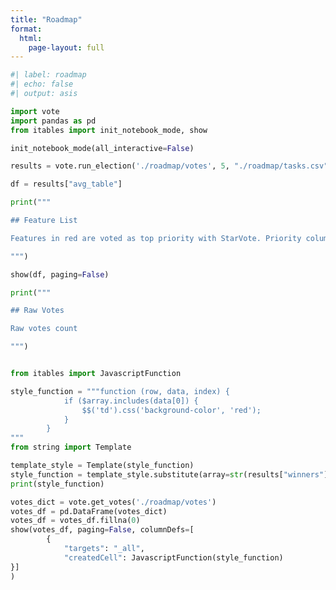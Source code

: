 ```yaml
---
title: "Roadmap"
format: 
  html:
    page-layout: full
---
```


```python
#| label: roadmap
#| echo: false
#| output: asis

import vote
import pandas as pd
from itables import init_notebook_mode, show

init_notebook_mode(all_interactive=False)

results = vote.run_election('./roadmap/votes', 5, "./roadmap/tasks.csv")

df = results["avg_table"]

print("""

## Feature List

Features in red are voted as top priority with StarVote. Priority column is an average of votes for every feature.

""")

show(df, paging=False)

print("""

## Raw Votes

Raw votes count

""")


from itables import JavascriptFunction

style_function = """function (row, data, index) {
            if ($array.includes(data[0]) {
                $$('td').css('background-color', 'red');
            }
        }
"""
from string import Template

template_style = Template(style_function)
style_function = template_style.substitute(array=str(results["winners"]))
print(style_function)

votes_dict = vote.get_votes('./roadmap/votes')
votes_df = pd.DataFrame(votes_dict)
votes_df = votes_df.fillna(0)
show(votes_df, paging=False, columnDefs=[
        {
            "targets": "_all",
            "createdCell": JavascriptFunction(style_function)
}]
)
```

